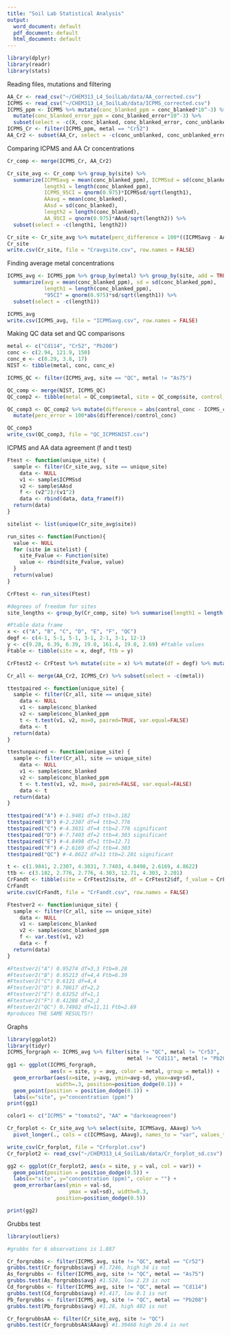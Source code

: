 ```yaml
---
title: "Soil Lab Statistical Analysis"
output:
  word_document: default
  pdf_document: default
  html_document: default
---
```


```r
library(dplyr)
library(readr)
library(stats)
```

Reading files, mutations and filtering
```r
AA_Cr <- read_csv("~/CHEM313_L4_SoilLab/data/AA_corrected.csv")
ICPMS <- read_csv("~/CHEM313_L4_SoilLab/data/ICPMS_corrected.csv")
ICPMS_ppm <- ICPMS %>% mutate(conc_blanked_ppm = conc_blanked*10^-3) %>% 
  mutate(conc_blanked_error_ppm = conc_blanked_error*10^-3) %>% 
  subset(select = -c(X, conc_blanked, conc_blanked_error, conc_unblanked, conc_unblanked_error))
ICPMS_Cr <- filter(ICPMS_ppm, metal == "Cr52")
AA_Cr2 <- subset(AA_Cr, select = -c(conc_unblanked, conc_unblanked_error))
```

Comparing ICPMS and AA Cr concentrations
```r
Cr_comp <- merge(ICPMS_Cr, AA_Cr2)

Cr_site_avg <- Cr_comp %>% group_by(site) %>%
  summarize(ICPMSavg = mean(conc_blanked_ppm), ICPMSsd = sd(conc_blanked_ppm), 
            length1 = length(conc_blanked_ppm), 
            ICPMS_95CI = qnorm(0.975)*ICPMSsd/sqrt(length1),
            AAavg = mean(conc_blanked), 
            AAsd = sd(conc_blanked),
            length2 = length(conc_blanked), 
            AA_95CI = qnorm(0.975)*AAsd/sqrt(length2)) %>% 
  subset(select = -c(length1, length2))

Cr_site <- Cr_site_avg %>% mutate(perc_difference = 100*((ICPMSavg - AAavg)/((ICPMSavg+AAavg)/2)))
Cr_site
write.csv(Cr_site, file = "Cravgsite.csv", row.names = FALSE)
```

Finding average metal concentrations
```r
ICPMS_avg <- ICPMS_ppm %>% group_by(metal) %>% group_by(site, add = TRUE) %>%
  summarize(avg = mean(conc_blanked_ppm), sd = sd(conc_blanked_ppm), 
            length1 = length(conc_blanked_ppm), 
            "95CI" = qnorm(0.975)*sd/sqrt(length1)) %>% 
  subset(select = -c(length1))

ICPMS_avg
write.csv(ICPMS_avg, file = "ICPMSavg.csv", row.names = FALSE)
```

Making QC data set and QC comparisons
```r
metal <- c("Cd114", "Cr52", "Pb208")
conc <- c(2.94, 121.9, 150)
conc_e <- c(0.29, 3.8, 17)
NIST <- tibble(metal, conc, conc_e)

ICPMS_QC <- filter(ICPMS_avg, site == "QC", metal != "As75")

QC_comp <- merge(NIST, ICPMS_QC)
QC_comp2 <- tibble(metal = QC_comp$metal, site = QC_comp$site, control_conc = QC_comp$conc, control_conc_e = QC_comp$conc_e, ICPMS_conc = QC_comp$avg, ICPMS_conc_e = QC_comp$sd, ICPMS_95CI = QC_comp$"95CI")

QC_comp3 <- QC_comp2 %>% mutate(difference = abs(control_conc - ICPMS_conc)) %>% 
  mutate(perc_error = 100*abs(difference)/control_conc)

QC_comp3
write_csv(QC_comp3, file = "QC_ICPMSNIST.csv")
```

ICPMS and AA data agreement (f and t test)
```r

Ftest <- function(unique_site) {
  sample <- filter(Cr_site_avg, site == unique_site)
    data <- NULL
    v1 <- sample$ICPMSsd
    v2 <- sample$AAsd
    f <- (v2^2)/(v1^2)
    data <- rbind(data, data_frame(f))
  return(data)
}

sitelist <- list(unique(Cr_site_avg$site)) 

run_sites <- function(Function){
  value <- NULL
  for (site in sitelist) {
    site_Fvalue <- Function(site)
    value <- rbind(site_Fvalue, value)
  }
  return(value)
}

CrFtest <- run_sites(Ftest)

#degrees of freedom for sites
site_lengths <- group_by(Cr_comp, site) %>% summarise(length1 = length(conc_blanked_ppm), length2 = length(conc_blanked))

#Ftable data frame
x <- c("A", "B", "C", "D", "E", "F", "QC")
degf <- c(4-1, 5-1, 5-1, 3-1, 2-1, 3-1, 12-1)
y <- c(9.28, 6.39, 6.39, 19.0, 161.4, 19.0, 2.69) #Ftable values
Ftable <- tibble(site = x, degf, ftb = y)

CrFtest2 <- CrFtest %>% mutate(site = x) %>% mutate(df = degf) %>% mutate(ftb = y)

Cr_all <- merge(AA_Cr2, ICPMS_Cr) %>% subset(select = -c(metal))

ttestpaired <- function(unique_site) {
  sample <- filter(Cr_all, site == unique_site)
    data <- NULL
    v1 <- sample$conc_blanked
    v2 <- sample$conc_blanked_ppm
    t <- t.test(v1, v2, mu=0, paired=TRUE, var.equal=FALSE)
    data <- t
  return(data)
}

ttestunpaired <- function(unique_site) {
  sample <- filter(Cr_all, site == unique_site)
    data <- NULL
    v1 <- sample$conc_blanked
    v2 <- sample$conc_blanked_ppm
    t <- t.test(v1, v2, mu=0, paired=FALSE, var.equal=FALSE)
    data <- t
  return(data)
}

ttestpaired("A") #-1.9481 df=3 ttb=3.182
ttestpaired("B") #-2.2307 df=4 ttb=2.776
ttestpaired("C") #-4.3031 df=4 ttb=2.776 significant
ttestpaired("D") #-7.7403 df=2 ttb=4.303 significant
ttestpaired("E") #-4.8498 df=1 ttb=12.71
ttestpaired("F") #-2.6169 df=2 ttb=4.303
ttestpaired("QC") #-4.8622 df=11 ttb=2.201 significant

t <- c(1.9841, 2.2307, 4.3031, 7.7403, 4.8498, 2.6169, 4.8622)
ttb <- c(3.182, 2.776, 2.776, 4.303, 12.71, 4.303, 2.201)
CrFandt <- tibble(site = CrFtest2$site, df = CrFtest2$df, f_value = CrFtest2$f, f_table = CrFtest2$ftb, t_value = t, t_table = ttb)
CrFandt
write.csv(CrFandt, file = "CrFandt.csv", row.names = FALSE)

Ftestver2 <- function(unique_site) {
  sample <- filter(Cr_all, site == unique_site)
    data <- NULL
    v1 <- sample$conc_blanked
    v2 <- sample$conc_blanked_ppm
    f <- var.test(v1, v2)
    data <- f
  return(data)
}

#Ftestver2("A") 0.95274 df=3,3 Ftb=9.28
#Ftestver2("B") 0.95213 df=4,4 Ftb=6.39
#Ftestver2("C") 0.6121 df=4,4
#Ftestver2("D") 0.70617 df=2,2 
#Ftestver2("E") 0.63252 df=1,1
#Ftestver2("F") 0.41288 df=2,2
#Ftestver2("QC") 0.74982 df=11,11 Ftb=2.69
#produces THE SAME RESULTS!!
```

Graphs
```r
library(ggplot2)
library(tidyr)
ICPMS_forgraph <- ICPMS_avg %>% filter(site != "QC", metal != "Cr53", 
                                       metal != "Cd111", metal != "Pb208")
gg1 <- ggplot(ICPMS_forgraph, 
              aes(x = site, y = avg, color = metal, group = metal)) + 
  geom_errorbar(aes(x=site, y=avg, ymin=avg-sd, ymax=avg+sd), 
                width=.3, position=position_dodge(0.1)) + 
  geom_point(position = position_dodge(0.1)) +
  labs(x="site", y="concentration (ppm)")
print(gg1)

color1 <- c("ICPMS" = "tomato2", "AA" = "darkseagreen")

Cr_forplot <- Cr_site_avg %>% select(site, ICPMSavg, AAavg) %>%
  pivot_longer(., cols = c(ICPMSavg, AAavg), names_to = "var", values_to = "val")

write_csv(Cr_forplot, file = "Crforplot.csv")
Cr_forplot2 <- read_csv("~/CHEM313_L4_SoilLab/data/Cr_forplot_sd.csv")

gg2 <- ggplot(Cr_forplot2, aes(x = site, y = val, col = var)) + 
  geom_point(position = position_dodge(0.5)) +
  labs(x="site", y="concentration (ppm)", color = "") +
  geom_errorbar(aes(ymin = val-sd, 
                    ymax = val+sd), width=0.3, 
                position=position_dodge(0.5))

print(gg2)
```

Grubbs test
```r
library(outliers)

#grubbs for 6 observations is 1.887

Cr_forgrubbs <- filter(ICPMS_avg, site != "QC", metal == "Cr52")
grubbs.test(Cr_forgrubbs$avg) #1.7246, high 34 is not 
As_forgrubbs <- filter(ICPMS_avg, site != "QC", metal == "As75")
grubbs.test(As_forgrubbs$avg) #1.524, low 2.23 is not
Cd_forgrubbs <- filter(ICPMS_avg, site != "QC", metal == "Cd114")
grubbs.test(Cd_forgrubbs$avg) #1.417, low 0.1 is not
Pb_forgrubbs <- filter(ICPMS_avg, site != "QC", metal == "Pb208")
grubbs.test(Pb_forgrubbs$avg) #1.28, high 402 is not

Cr_forgrubbsAA <- filter(Cr_site_avg, site != "QC")
grubbs.test(Cr_forgrubbsAA$AAavg) #1.39468 high 26.4 is not

```



